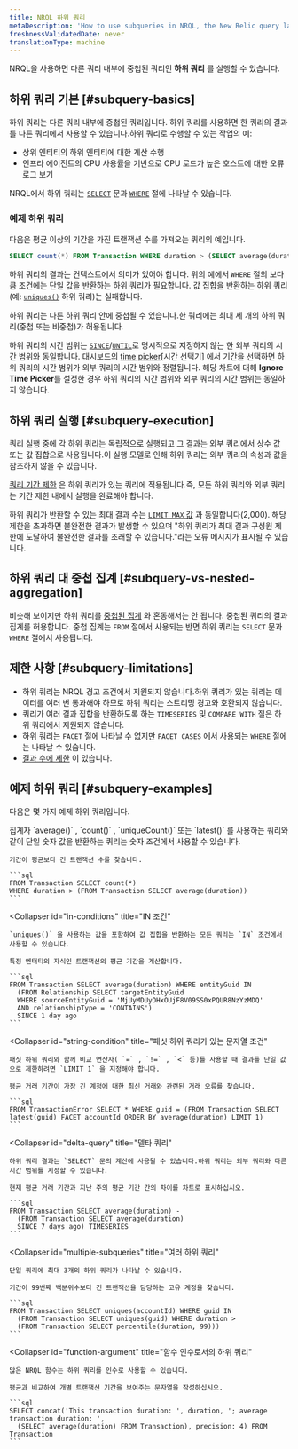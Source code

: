```yaml
---
title: NRQL 하위 쿼리
metaDescription: 'How to use subqueries in NRQL, the New Relic query language.'
freshnessValidatedDate: never
translationType: machine
---
```


NRQL을 사용하면 다른 쿼리 내부에 중첩된 쿼리인 **하위 쿼리** 를 실행할 수 있습니다.

## 하위 쿼리 기본 [#subquery-basics]

하위 쿼리는 다른 쿼리 내부에 중첩된 쿼리입니다. 하위 쿼리를 사용하면 한 쿼리의 결과를 다른 쿼리에서 사용할 수 있습니다.하위 쿼리로 수행할 수 있는 작업의 예:

* 상위 엔티티의 하위 엔티티에 대한 계산 수행
* 인프라 에이전트의 CPU 사용률을 기반으로 CPU 로드가 높은 호스트에 대한 오류 로그 보기

NRQL에서 하위 쿼리는 [`SELECT`](/docs/query-your-data/nrql-new-relic-query-language/get-started/nrql-syntax-clauses-functions/#state-select) 문과 [`WHERE`](/docs/query-your-data/nrql-new-relic-query-language/get-started/nrql-syntax-clauses-functions/#sel-where) 절에 나타날 수 있습니다.

### 예제 하위 쿼리

다음은 평균 이상의 기간을 가진 트랜잭션 수를 가져오는 쿼리의 예입니다.

```sql
SELECT count(*) FROM Transaction WHERE duration > (SELECT average(duration) FROM Transaction)
```

하위 쿼리의 결과는 컨텍스트에서 의미가 있어야 합니다. 위의 예에서 `WHERE` 절의 보다 큼 조건에는 단일 값을 반환하는 하위 쿼리가 필요합니다. 값 집합을 반환하는 하위 쿼리(예: [`uniques()`](/docs/query-your-data/nrql-new-relic-query-language/get-started/nrql-syntax-clauses-functions/#func-uniques) 하위 쿼리)는 실패합니다.

하위 쿼리는 다른 하위 쿼리 안에 중첩될 수 있습니다.한 쿼리에는 최대 세 개의 하위 쿼리(중첩 또는 비중첩)가 허용됩니다.

하위 쿼리의 시간 범위는 [`SINCE`](/docs/query-your-data/nrql-new-relic-query-language/get-started/nrql-syntax-clauses-functions/#sel-since)/[`UNTIL`](/docs/query-your-data/nrql-new-relic-query-language/get-started/nrql-syntax-clauses-functions/#sel-until)로 명시적으로 지정하지 않는 한 외부 쿼리의 시간 범위와 동일합니다. 대시보드의 [time picker](/docs/query-your-data/explore-query-data/dashboards/manage-your-dashboard/#dash-time-picker)\[시간 선택기] 에서 기간을 선택하면 하위 쿼리의 시간 범위가 외부 쿼리의 시간 범위와 정렬됩니다. 해당 차트에 대해 **Ignore Time Picker**를 설정한 경우 하위 쿼리의 시간 범위와 외부 쿼리의 시간 범위는 동일하지 않습니다.

## 하위 쿼리 실행 [#subquery-execution]

쿼리 실행 중에 각 하위 쿼리는 독립적으로 실행되고 그 결과는 외부 쿼리에서 상수 값 또는 값 집합으로 사용됩니다.이 실행 모델로 인해 하위 쿼리는 외부 쿼리의 속성과 값을 참조하지 않을 수 있습니다.

[쿼리 기간 제한](/docs/query-your-data/nrql-new-relic-query-language/get-started/rate-limits-nrql-queries/#query-duration) 은 하위 쿼리가 있는 쿼리에 적용됩니다.즉, 모든 하위 쿼리와 외부 쿼리는 기간 제한 내에서 실행을 완료해야 합니다.

하위 쿼리가 반환할 수 있는 최대 결과 수는 [`LIMIT MAX` 값](/docs/query-your-data/nrql-new-relic-query-language/get-started/nrql-syntax-clauses-functions/#sel-limit) 과 동일합니다(2,000). 해당 제한을 초과하면 불완전한 결과가 발생할 수 있으며 "하위 쿼리가 최대 결과 구성원 제한에 도달하여 불완전한 결과를 초래할 수 있습니다."라는 오류 메시지가 표시될 수 있습니다.

## 하위 쿼리 대 중첩 집계 [#subquery-vs-nested-aggregation]

비슷해 보이지만 하위 쿼리를 [중첩된 집계](/docs/query-your-data/nrql-new-relic-query-language/nrql-query-tutorials/nested-aggregation-make-ordered-computations-single-query) 와 혼동해서는 안 됩니다. 중첩된 쿼리의 결과 집계를 허용합니다. 중첩 집계는 `FROM` 절에서 사용되는 반면 하위 쿼리는 `SELECT` 문과 `WHERE` 절에서 사용됩니다.

## 제한 사항 [#subquery-limitations]

* 하위 쿼리는 NRQL 경고 조건에서 지원되지 않습니다.하위 쿼리가 있는 쿼리는 데이터를 여러 번 통과해야 하므로 하위 쿼리는 스트리밍 경고와 호환되지 않습니다.
* 쿼리가 여러 결과 집합을 반환하도록 하는 `TIMESERIES` 및 `COMPARE WITH` 절은 하위 쿼리에서 지원되지 않습니다.
* 하위 쿼리는 `FACET` 절에 나타날 수 없지만 `FACET CASES` 에서 사용되는 `WHERE` 절에는 나타날 수 있습니다.
* [결과 수에 제한](#subquery-execution) 이 있습니다.

## 예제 하위 쿼리 [#subquery-examples]

다음은 몇 가지 예제 하위 쿼리입니다.

<CollapserGroup>
  <Collapser
    id="numeric-conditions"
    title="숫자 조건"
  >
    집계자 `average()` , `count()` , `uniqueCount()` 또는 `latest()` 를 사용하는 쿼리와 같이 단일 숫자 값을 반환하는 쿼리는 숫자 조건에서 사용할 수 있습니다.

    기간이 평균보다 긴 트랜잭션 수를 찾습니다.

    ```sql
    FROM Transaction SELECT count(*) 
    WHERE duration > (FROM Transaction SELECT average(duration))
    ```
  </Collapser>

  <Collapser
    id="in-conditions"
    title="IN 조건"
  >
    `uniques()` 을 사용하는 값을 포함하여 값 집합을 반환하는 모든 쿼리는 `IN` 조건에서 사용할 수 있습니다.

    특정 엔터티의 자식인 트랜잭션의 평균 기간을 계산합니다.

    ```sql
    FROM Transaction SELECT average(duration) WHERE entityGuid IN
      (FROM Relationship SELECT targetEntityGuid 
      WHERE sourceEntityGuid = 'MjUyMDUyOHxOUjF8V09SS0xPQUR8NzYzMDQ' 
      AND relationshipType = 'CONTAINS') 
      SINCE 1 day ago
    ```
  </Collapser>

  <Collapser
    id="string-condition"
    title="패싯 하위 쿼리가 있는 문자열 조건"
  >
    패싯 하위 쿼리와 함께 비교 연산자( `=` , `!=` , `<` 등)를 사용할 때 결과를 단일 값으로 제한하려면 `LIMIT 1` 을 지정해야 합니다.

    평균 거래 기간이 가장 긴 계정에 대한 최신 거래와 관련된 거래 오류를 찾습니다.

    ```sql
    FROM TransactionError SELECT * WHERE guid = (FROM Transaction SELECT latest(guid) FACET accountId ORDER BY average(duration) LIMIT 1)
    ```
  </Collapser>

  <Collapser
    id="delta-query"
    title="델타 쿼리"
  >
    하위 쿼리 결과는 `SELECT` 문의 계산에 사용될 수 있습니다.하위 쿼리는 외부 쿼리와 다른 시간 범위를 지정할 수 있습니다.

    현재 평균 거래 기간과 지난 주의 평균 기간 간의 차이를 차트로 표시하십시오.

    ```sql
    FROM Transaction SELECT average(duration) - 
      (FROM Transaction SELECT average(duration) 
      SINCE 7 days ago) TIMESERIES
    ```
  </Collapser>

  <Collapser
    id="multiple-subqueries"
    title="여러 하위 쿼리"
  >
    단일 쿼리에 최대 3개의 하위 쿼리가 나타날 수 있습니다.

    기간이 99번째 백분위수보다 긴 트랜잭션을 담당하는 고유 계정을 찾습니다.

    ```sql
    FROM Transaction SELECT uniques(accountId) WHERE guid IN
      (FROM Transaction SELECT uniques(guid) WHERE duration > 
      (FROM Transaction SELECT percentile(duration, 99)))
    ```
  </Collapser>

  <Collapser
    id="function-argument"
    title="함수 인수로서의 하위 쿼리"
  >
    많은 NRQL 함수는 하위 쿼리를 인수로 사용할 수 있습니다.

    평균과 비교하여 개별 트랜잭션 기간을 보여주는 문자열을 작성하십시오.

    ```sql
    SELECT concat('This transaction duration: ', duration, '; average transaction duration: ', 
      (SELECT average(duration) FROM Transaction), precision: 4) FROM Transaction
    ```
  </Collapser>
</CollapserGroup>